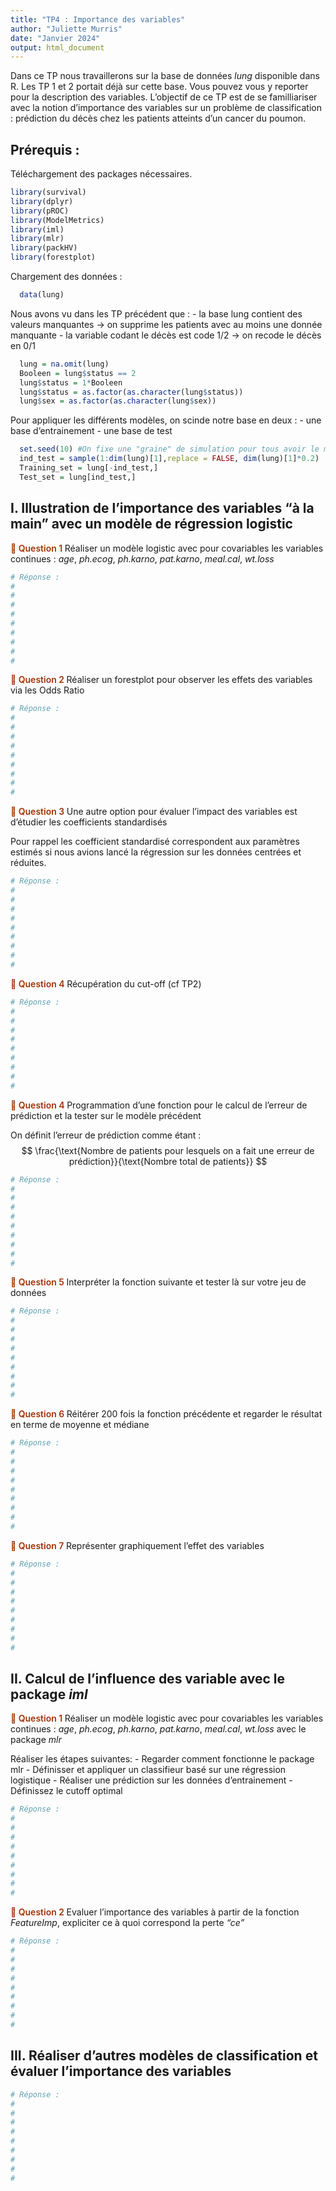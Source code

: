 ```yaml
---
title: "TP4 : Importance des variables"
author: "Juliette Murris"
date: "Janvier 2024"
output: html_document
---
```


Dans ce TP nous travaillerons sur la base de données _lung_ disponible dans R. Les TP 1 et 2 portait déjà sur cette base. Vous pouvez vous y reporter pour la description des variables.
L'objectif de ce TP est de se familliariser avec la notion d'importance des variables sur un problème de classification : prédiction du décès chez les patients atteints d'un cancer du poumon.

## Prérequis : 

Téléchargement des packages nécessaires.

```r
library(survival)
library(dplyr)
library(pROC)
library(ModelMetrics)
library(iml)
library(mlr)
library(packHV)
library(forestplot)
```

Chargement des données : 

```r
  data(lung)
```

Nous avons vu dans les TP précédent que : 
  - la base lung contient des valeurs manquantes -> on supprime les patients avec au moins une donnée manquante
  - la variable codant le décès est code 1/2 -> on recode le décès en 0/1
  
  
```r
  lung = na.omit(lung)
  Booleen = lung$status == 2
  lung$status = 1*Booleen
  lung$status = as.factor(as.character(lung$status))
  lung$sex = as.factor(as.character(lung$sex))
```


Pour appliquer les différents modèles, on scinde notre base en deux : 
  - une base d'entrainement 
  - une base de test


```r
  set.seed(10) #On fixe une "graine" de simulation pour tous avoir le même tirage aléatoire
  ind_test = sample(1:dim(lung)[1],replace = FALSE, dim(lung)[1]*0.2)
  Training_set = lung[-ind_test,]
  Test_set = lung[ind_test,]
```


## I. Illustration de l'importance des variables "à la main" avec un modèle de régression logistic 


 <span style='color: #a13203; font-weight: 600;'>💬 Question 1 </span> Réaliser un modèle logistic avec pour covariables les variables continues : _age_, _ph.ecog_, _ph.karno_, _pat.karno_, _meal.cal_, _wt.loss_

```r
# Réponse :
# 
# 
# 
#
#
#
#
#
#
```


 <span style='color: #a13203; font-weight: 600;'>💬 Question 2 </span> Réaliser un forestplot pour observer les effets des variables via les Odds Ratio 


```r
# Réponse :
# 
# 
# 
#
#
#
#
#
#
```

 <span style='color: #a13203; font-weight: 600;'>💬 Question 3 </span>  Une autre option pour évaluer l'impact des variables est d'étudier les coefficients standardisés

Pour rappel les coefficient standardisé correspondent aux paramètres estimés si nous avions lancé la régression sur les données centrées et réduites.

```r
# Réponse :
# 
# 
# 
#
#
#
#
#
#
```




 <span style='color: #a13203; font-weight: 600;'>💬 Question 4 </span>  Récupération du cut-off (cf TP2)

```r
# Réponse :
# 
# 
# 
#
#
#
#
#
#
```



 <span style='color: #a13203; font-weight: 600;'>💬 Question 4 </span>  Programmation d'une fonction pour le calcul de l'erreur de prédiction et la tester sur le modèle précédent

On définit l'erreur de prédiction comme étant : 
$$ \frac{\text{Nombre de patients pour lesquels on a fait une erreur de prédiction}}{\text{Nombre total de patients}} $$

```r
# Réponse :
# 
# 
# 
#
#
#
#
#
#
```




 <span style='color: #a13203; font-weight: 600;'>💬 Question 5 </span>  Interpréter la fonction suivante et tester là sur votre jeu de données

```r
# Réponse :
# 
# 
# 
#
#
#
#
#
#
```


 <span style='color: #a13203; font-weight: 600;'>💬 Question 6 </span>  Réitérer 200 fois la fonction précédente et regarder le résultat en terme de moyenne et médiane

```r
# Réponse :
# 
# 
# 
#
#
#
#
#
#
```




 <span style='color: #a13203; font-weight: 600;'>💬 Question 7 </span>  Représenter graphiquement l'effet des variables 

```r
# Réponse :
# 
# 
# 
#
#
#
#
#
#
```





## II. Calcul de l'influence des variable avec le package _iml_


 <span style='color: #a13203; font-weight: 600;'>💬 Question 1 </span>  Réaliser un modèle logistic avec pour covariables les variables continues : _age_, _ph.ecog_, _ph.karno_, _pat.karno_, _meal.cal_, _wt.loss_ avec le package _mlr_ 

Réaliser les étapes suivantes:
  - Regarder comment fonctionne le package mlr
  - Définisser et appliquer un classifieur basé sur une régression logistique
  - Réaliser une prédiction sur les données d'entrainement
  - Définissez le cutoff optimal


```r
# Réponse :
# 
# 
# 
#
#
#
#
#
#
```

 <span style='color: #a13203; font-weight: 600;'>💬 Question 2 </span>  Evaluer l'importance des variables à partir de la fonction _FeatureImp_, expliciter ce à quoi correspond la perte _"ce"_ 

```r
# Réponse :
# 
# 
# 
#
#
#
#
#
#
```



## III. Réaliser d'autres modèles de classification et évaluer l'importance des variables



```r
# Réponse :
# 
# 
# 
#
#
#
#
#
#
```





